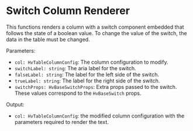 
<Meta title="Visualizations/Table/Table Renderers/Renderers/Switch Column Renderer" />

# Switch Column Renderer

This functions renders a column with a switch component embedded that follows the state of a boolean value. To change the value of the switch,
the data in the table must be changed.

Parameters:

- `col: HvTableColumnConfig`: The column configuration to modify.
- `switchLabel: string`: The aria label for the switch.
- `falseLabel: string`: The label for the left side of the switch.
- `trueLabel: string`: The label for the right side of the switch.
- `switchProps: HvBaseSwitchProps`: Extra props passed to the switch. These values correspond to the `HvBaseSwitch` props.

Output:

- `col: HvTableColumnConfig`: the modified column configuration with the parameters required to render the text.

<Canvas>
  <Story name="Switch Column Renderer" story={SwitchColumnRendererStory} />
</Canvas>
